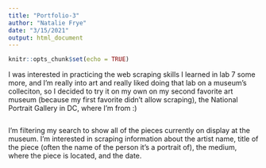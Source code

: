 ```yaml
---
title: "Portfolio-3"
author: "Natalie Frye"
date: "3/15/2021"
output: html_document
---
```


```r
knitr::opts_chunk$set(echo = TRUE)
```

I was interested in practicing the web scraping skills I learned in lab 7 some more, and I'm really into art and really liked doing that lab on a museum's colleciton, so I decided to try it on my own on my second favorite art museum (because my first favorite didn't allow scraping), the National Portrait Gallery in DC, where I'm from :)

```r

```

I'm filtering my search to show all of the pieces currently on display at the museum. I'm interested in scraping information about the artist name, title of the piece (often the name of the person it's a portrait of), the medium, where the piece is located, and the date.